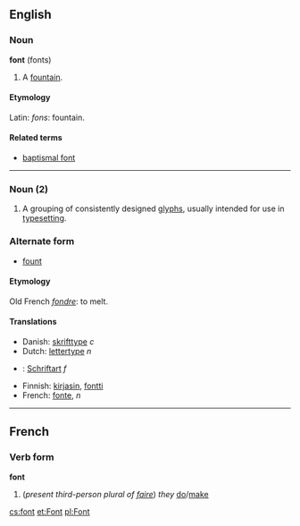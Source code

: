 ==English==
===Noun===
'''font''' (fonts)

# A [[fountain]].

====Etymology====
Latin: ''fons'': fountain.

====Related terms====
*[[baptismal font]]

----

===Noun (2)===

# A grouping of consistently designed [[glyph]]s, usually intended for use in [[typeset]]ting.

===Alternate form===
*[[fount]]

====Etymology====
Old French ''[[fondre]]'': to melt.

====Translations====
*Danish: [[skrifttype]] ''c''
*Dutch: [[lettertype]] ''n'' 
*{{msg:de}}: [[Schriftart]] ''f''
*Finnish: [[kirjasin]], [[fontti]]
*French: [[fonte]], ''n''

----

==French==
===Verb form===
'''font''' 

# (''present third-person plural of [[faire]]'') ''they'' [[do]]/[[make]]

[[cs:font]]
[[et:Font]]
[[pl:Font]]